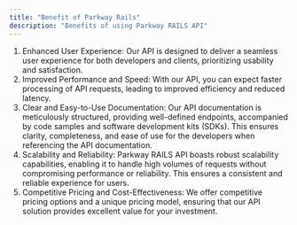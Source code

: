 ---
title: "Benefit of Parkway Rails"
description: "Benefits of using Parkway RAILS API"
---

1. Enhanced User Experience: Our API is designed to deliver a seamless user experience for
   both developers and clients, prioritizing usability and satisfaction.
2. Improved Performance and Speed: With our API, you can expect faster processing of API
   requests, leading to improved efficiency and reduced latency.
3. Clear and Easy-to-Use Documentation: Our API documentation is meticulously structured,
   providing well-defined endpoints, accompanied by code samples and software
   development kits (SDKs). This ensures clarity, completeness, and ease of use for the
   developers when referencing the API documentation.
4. Scalability and Reliability: Parkway RAILS API boasts robust scalability capabilities,
   enabling it to handle high volumes of requests without compromising performance or
   reliability. This ensures a consistent and reliable experience for users.
5. Competitive Pricing and Cost-Effectiveness: We offer competitive pricing options and a
   unique pricing model, ensuring that our API solution provides excellent value for your
   investment.